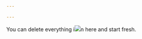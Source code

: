 ```yaml
---

---
```


::: callout-note
You can delete everything i![](/ML/02_ml_sup_files/figure-html/unnamed-chunk-1-1.png)n here and start fresh.
:::
